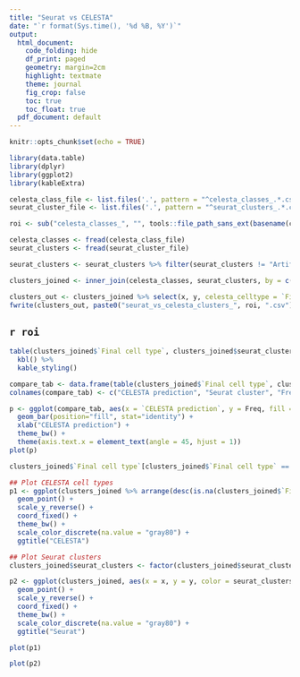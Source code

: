 ```yaml
---
title: "Seurat vs CELESTA"
date: "`r format(Sys.time(), '%d %B, %Y')`"
output:
  html_document:
    code_folding: hide
    df_print: paged 
    geometry: margin=2cm
    highlight: textmate
    theme: journal
    fig_crop: false
    toc: true
    toc_float: true
  pdf_document: default
---
```

<style type="text/css">
.main-container {
  max-width: 1200px;
  margin-left: auto;
  margin-right: auto;
}
</style>

```r
knitr::opts_chunk$set(echo = TRUE)

library(data.table)
library(dplyr)
library(ggplot2)
library(kableExtra)
```


```r
celesta_class_file <- list.files('.', pattern = "^celesta_classes_.*.csv", full.names = T)
seurat_cluster_file <- list.files('.', pattern = "^seurat_clusters_.*.csv", full.names = T)

roi <- sub("celesta_classes_", "", tools::file_path_sans_ext(basename(celesta_class_file)))

celesta_classes <- fread(celesta_class_file)
seurat_clusters <- fread(seurat_cluster_file)

seurat_clusters <- seurat_clusters %>% filter(seurat_clusters != "Artifact")

clusters_joined <- inner_join(celesta_classes, seurat_clusters, by = c("x" = "x", "y" = "y"))

clusters_out <- clusters_joined %>% select(x, y, celesta_celltype = `Final cell type`, seurat_clusters)
fwrite(clusters_out, paste0("seurat_vs_celesta_clusters_", roi, ".csv"))
```

## `r roi`

```r
table(clusters_joined$`Final cell type`, clusters_joined$seurat_clusters) %>%
  kbl() %>%
  kable_styling()
```



```r
compare_tab <- data.frame(table(clusters_joined$`Final cell type`, clusters_joined$seurat_clusters))
colnames(compare_tab) <- c("CELESTA prediction", "Seurat cluster", "Freq")

p <- ggplot(compare_tab, aes(x = `CELESTA prediction`, y = Freq, fill = `Seurat cluster`)) +
  geom_bar(position="fill", stat="identity") +
  xlab("CELESTA prediction") +
  theme_bw() +
  theme(axis.text.x = element_text(angle = 45, hjust = 1))
plot(p)
```



```r
clusters_joined$`Final cell type`[clusters_joined$`Final cell type` == "Unknown"] <- NA

## Plot CELESTA cell types
p1 <- ggplot(clusters_joined %>% arrange(desc(is.na(clusters_joined$`Final cell type`))), aes(x = x, y = y, color = `Final cell type`)) +
  geom_point() +
  scale_y_reverse() +
  coord_fixed() +
  theme_bw() +
  scale_color_discrete(na.value = "gray80") +
  ggtitle("CELESTA")
```

```r
## Plot Seurat clusters
clusters_joined$seurat_clusters <- factor(clusters_joined$seurat_clusters, levels = paste0("cluster_", 0:length(unique(clusters_joined$seurat_clusters)) -1))

p2 <- ggplot(clusters_joined, aes(x = x, y = y, color = seurat_clusters)) +
  geom_point() +
  scale_y_reverse() +
  coord_fixed() +
  theme_bw() +
  scale_color_discrete(na.value = "gray80") +
  ggtitle("Seurat")

plot(p1)

plot(p2)
```



























